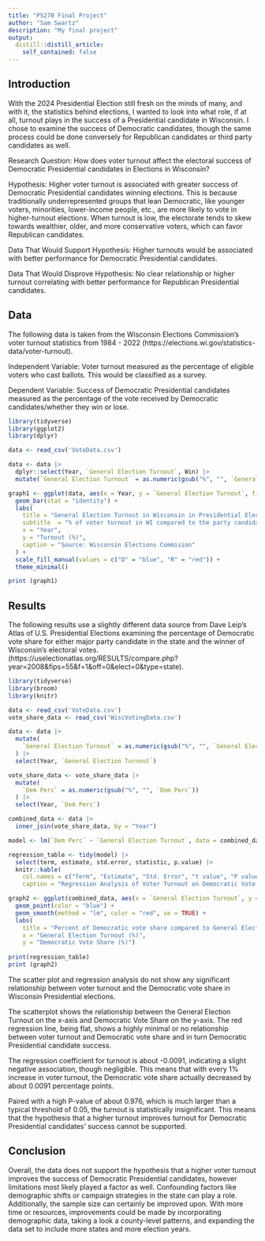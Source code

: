 ```yaml
---
title: "PS270 Final Project"
author: "Sam Swartz"
description: "My final project"
output:
  distill::distill_article:
    self_contained: false
---
```


## Introduction
With the 2024 Presidential Election still fresh on the minds of many, and with it, the statistics behind elections, I wanted to look into what role, if at all, turnout plays in the success of a Presidential candidate in Wisconsin. I chose to examine the success of Democratic candidates, though the same process could be done conversely for Republican candidates or third party candidates as well.

Research Question: How does voter turnout affect the electoral success of Democratic Presidential candidates in Elections in Wisconsin?

Hypothesis: Higher voter turnout is associated with greater success of Democratic Presidential candidates winning elections. This is because traditionally underrepresented groups that lean Democratic, like younger voters, minorities, lower-income people, etc., are more likely to vote in higher-turnout elections. When turnout is low, the electorate tends to skew towards wealthier, older, and more conservative voters, which can favor Republican candidates.

Data That Would Support Hypothesis: Higher turnouts would be associated with better performance for Democratic Presidential candidates.

Data That Would Disprove Hypothesis: No clear relationship or higher turnout correlating with better performance for Republican Presidential candidates.

## Data
The following data is taken from the Wisconsin Elections Commission's voter turnout statistics from 1984 - 2022 (https://elections.wi.gov/statistics-data/voter-turnout).

Independent Variable: Voter turnout measured as the percentage of eligible voters who cast ballots. This would be classified as a survey.

Dependent Variable: Success of Democratic Presidential candidates measured as the percentage of the vote received by Democratic candidates/whether they win or lose.


```r
library(tidyverse)
library(ggplot2)
library(dplyr)

data <- read_csv('VoteData.csv')

data <- data |>
  dplyr::select(Year, `General Election Turnout`, Win) |>
  mutate(`General Election Turnout` = as.numeric(gsub("%", "", `General Election Turnout`)))

graph1 <- ggplot(data, aes(x = Year, y = `General Election Turnout`, fill = Win)) +
  geom_bar(stat = "identity") +
  labs(
    title = "General Election Turnout in Wisconsin in Presidential Election Years",
    subtitle  = "% of voter turnout in WI compared to the party candidate that won the state",
    x = "Year",
    y = "Turnout (%)",
    caption = "Source: Wisconsin Elections Commision"
  ) +
  scale_fill_manual(values = c("D" = "blue", "R" = "red")) +
  theme_minimal()

print (graph1)
```
## Results
The following results use a slightly different data source from Dave Leip's Atlas of U.S. Presidential Elections examining the percentage of Democratic vote share for either major party candidate in the state and the winner of Wisconsin's electoral votes. (https://uselectionatlas.org/RESULTS/compare.php?year=2008&fips=55&f=1&off=0&elect=0&type=state). 

```r
library(tidyverse)
library(broom)
library(knitr)

data <- read_csv('VoteData.csv')
vote_share_data <- read_csv('WiscVotingData.csv')

data <- data |>
  mutate(
    `General Election Turnout` = as.numeric(gsub("%", "", `General Election Turnout`))
  ) |>
  select(Year, `General Election Turnout`)

vote_share_data <- vote_share_data |>
  mutate(
    `Dem Perc` = as.numeric(gsub("%", "", `Dem Perc`))
  ) |>
  select(Year, `Dem Perc`)

combined_data <- data |>
  inner_join(vote_share_data, by = "Year")

model <- lm(`Dem Perc` ~ `General Election Turnout`, data = combined_data)

regression_table <- tidy(model) |>
  select(term, estimate, std.error, statistic, p.value) |>
  knitr::kable(
    col.names = c("Term", "Estimate", "Std. Error", "t value", "P value"),
    caption = "Regression Analysis of Voter Turnout on Democratic Vote Share"  )

graph2 <- ggplot(combined_data, aes(x = `General Election Turnout`, y = `Dem Perc`)) +
  geom_point(color = "blue") +
  geom_smooth(method = "lm", color = "red", se = TRUE) +
  labs(
    title = "Percent of Democratic vote share compared to General Election turnout",
    x = "General Election Turnout (%)",
    y = "Democratic Vote Share (%)")
    
print(regression_table)
print (graph2)
```

The scatter plot and regression analysis do not show any significant relationship between voter turnout and the Democratic vote share in Wisconsin Presidential elections.

The scatterplot shows the relationship between the General Election Turnout on the x-axis and Democratic Vote Share on the y-axis. The red regression line, being flat, shows a highly minimal or no relationship between voter turnout and Democratic vote share and in turn Democratic Presidential candidate success.

The regression coefficient for turnout is about -0.0091, indicating a slight negative association, though negligible. This means that with every 1% increase in voter turnout, the Democratic vote share actually decreased by about 0.0091 percentage points.

Paired with a high P-value of about 0.976, which is much larger than a typical threshold of 0.05, the turnout is statistically insignificant. This means that the hypothesis that a higher turnout improves turnout for Democratic Presidential candidates' success cannot be supported.

## Conclusion
Overall, the data does not support the hypothesis that a higher voter turnout improves the success of Democratic Presidential candidates, however limitations most likely played a factor as well. Confounding factors like demographic shifts or campaign strategies in the state can play a role. Additionally, the sample size can certainly be improved upon. With more time or resources, improvements could be made by incorporating demographic data, taking a look a county-level patterns, and expanding the data set to include more states and more election years.